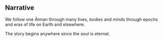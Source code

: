 ## Narrative

We follow one Ātman through many lives, bodies and minds through epochs and eras of life on Earth and elsewhere.

The story begins anywhere since the soul is eternal.